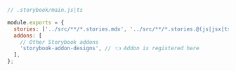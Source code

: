 ```js
// .storybook/main.js|ts

module.exports = {
  stories: ['../src/**/*.stories.mdx', '../src/**/*.stories.@(js|jsx|ts|tsx)'],
  addons: [
    // Other Storybook addons
    'storybook-addon-designs', // 👈 Addon is registered here
  ],
};
```